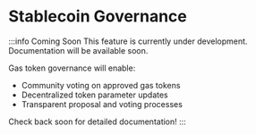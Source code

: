 # Stablecoin Governance

:::info Coming Soon
This feature is currently under development. Documentation will be available soon.

Gas token governance will enable:
- Community voting on approved gas tokens
- Decentralized token parameter updates
- Transparent proposal and voting processes

Check back soon for detailed documentation!
:::